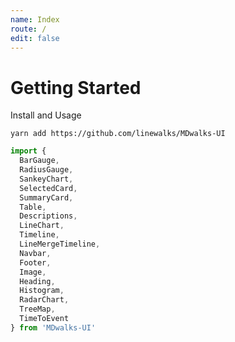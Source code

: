 ```yaml
---
name: Index
route: /
edit: false
---
```


# Getting Started

Install and Usage
```shell
yarn add https://github.com/linewalks/MDwalks-UI
```
```javascript
import {
  BarGauge, 
  RadiusGauge, 
  SankeyChart, 
  SelectedCard, 
  SummaryCard, 
  Table, 
  Descriptions,
  LineChart,
  Timeline, 
  LineMergeTimeline,
  Navbar,
  Footer,
  Image, 
  Heading,
  Histogram,
  RadarChart,
  TreeMap,
  TimeToEvent
} from 'MDwalks-UI'
```
